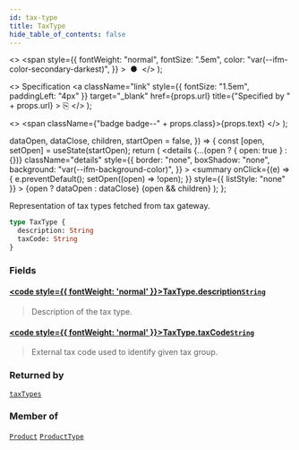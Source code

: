 ```yaml
---
id: tax-type
title: TaxType
hide_table_of_contents: false
---
```


  <>
    <span
      style={{
        fontWeight: "normal",
        fontSize: ".5em",
        color: "var(--ifm-color-secondary-darkest)",
      }}
    >
      &nbsp;●&nbsp;
    </span>
  </>
);

  <>
    Specification
    <a
      className="link"
      style={{ fontSize: "1.5em", paddingLeft: "4px" }}
      target="\_blank"
      href={props.url}
      title={"Specified by " + props.url}
    >
      ⎘
    </a>
  </>
);

  <>
    <span className={"badge badge--" + props.class}>{props.text}</span>
  </>
);


  dataOpen,
  dataClose,
  children,
  startOpen = false,
}) => {
  const [open, setOpen] = useState(startOpen);
  return (
    <details
      {...(open ? { open: true } : {})}
      className="details"
      style={{
        border: "none",
        boxShadow: "none",
        background: "var(--ifm-background-color)",
      }}
    >
      <summary
        onClick={(e) => {
          e.preventDefault();
          setOpen((open) => !open);
        }}
        style={{ listStyle: "none" }}
      >
        {open ? dataOpen : dataClose}
      </summary>
      {open && children}
    </details>
  );
};

Representation of tax types fetched from tax gateway.

```graphql
type TaxType {
  description: String
  taxCode: String
}
```

### Fields

#### [<code style={{ fontWeight: 'normal' }}>TaxType.<b>description</b></code>](#)<Bullet />[`String`](../../../api-reference/miscellaneous/scalars/string) <Badge class="secondary" text="scalar"/>

> Description of the tax type.

#### [<code style={{ fontWeight: 'normal' }}>TaxType.<b>taxCode</b></code>](#)<Bullet />[`String`](../../../api-reference/miscellaneous/scalars/string) <Badge class="secondary" text="scalar"/>

> External tax code used to identify given tax group.

### Returned by

[`taxTypes`](../../../api-reference/taxes/queries/tax-types) <Badge class="secondary" text="query"/>

### Member of

[`Product`](../../../api-reference/products/objects/product) <Badge class="secondary" text="object"/><Bullet />[`ProductType`](../../../api-reference/products/objects/product-type) <Badge class="secondary" text="object"/>
